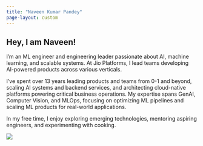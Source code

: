 ```yaml
---
title: "Naveen Kumar Pandey"
page-layout: custom
---
```


::: {.landing-container}
::: {.landing-content}
# Hey, I am Naveen!
<!-- ##### ML Engineer and Engineering Leader -->

I'm an ML engineer and engineering leader passionate about AI, machine learning, and scalable systems. At Jio Platforms, I lead teams developing AI-powered products across various verticals.

I've spent over 13 years leading products and teams from 0-1 and beyond, scaling AI systems and backend services, and architecting cloud-native platforms powering critical business operations. My expertise spans GenAI, Computer Vision, and MLOps, focusing on optimizing ML pipelines and scaling ML products for real-world applications.

In my free time, I enjoy exploring emerging technologies, mentoring aspiring engineers, and experimenting with cooking.

::: {.social-links}
[<i class="fa-brands fa-github"></i>](https://github.com/nav13n){.github}
[<i class="fa-brands fa-x-twitter"></i>](https://x.com/naveenpnd){.twitter}
[<i class="fa-brands fa-linkedin-in"></i>](https://www.linkedin.com/in/nav13n){.linkedin}
:::
:::

::: {.landing-image}
![](assets/profile.jpg)
:::
:::